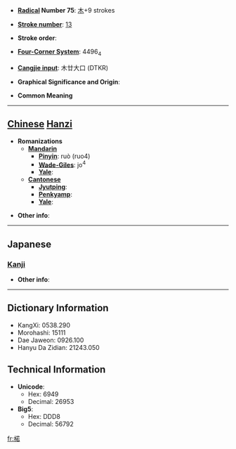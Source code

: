 * '''[[Wiktionary:Chinese radical index| Radical]] Number 75''': [[Wiktionary:Chinese radical index 木|木]]+9 strokes

* '''[[Wiktionary:Chinese total strokes index|Stroke number]]''': [[Wiktionary:Chinese total strokes index 13|13]]

* '''Stroke order''': 

* '''[[Wiktionary:Chinese four corner index|Four-Corner System]]''': 4496<sub>4</sub>

* '''[[Wiktionary:Chinese Cangjie index|Cangjie input]]''': 木廿大口 (DTKR)

* '''Graphical Significance and Origin''': 

* '''Common Meaning'''

----

== [[Chinese]] [[Hanzi]] ==

* '''Romanizations'''
** '''[[Mandarin]]'''
*** '''[[Pinyin]]''': ruò (ruo4)
*** '''[[Wade-Giles]]''': jo<sup>4</sup>
*** '''[[Yale]]''': 
** '''[[Cantonese]]'''
*** '''[[Jyutping]]''':
*** '''[[Penkyamp]]''': 
*** '''[[Yale]]''': 

* '''Other info''': 

----

==Japanese==
===[[Kanji]]===
{{kanji|on readings=[[じゃく]] (jaku), [[にゃく]] (nyaku)
|kun readings=[[ざくろ]] (zakuro)
}}

* '''Other info''':  

----

== Dictionary Information ==

* KangXi: 0538.290
* Morohashi: 15111
* Dae Jaweon: 0926.100
* Hanyu Da Zidian: 21243.050

== Technical Information ==

* '''Unicode''':
** Hex: 6949
** Decimal: 26953
* '''Big5''':
** Hex: DDD8
** Decimal: 56792

[[fr:楉]]
